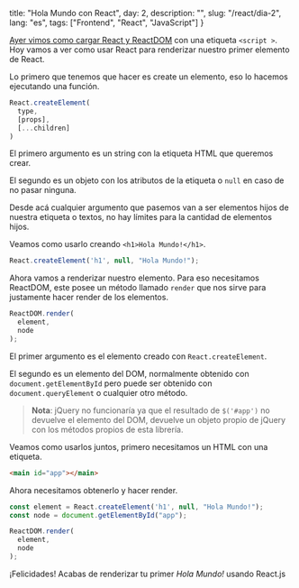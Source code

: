 
  title: "Hola Mundo con React",
  day: 2,
  description: "",
  slug: "/react/dia-2",
  lang: "es",
  tags: ["Frontend", "React", "JavaScript"]
}


[Ayer vimos como cargar React y ReactDOM](/react/dia-1) con una etiqueta `<script >`. Hoy vamos a ver como usar React para renderizar nuestro primer elemento de React.

Lo primero que tenemos que hacer es create un elemento, eso lo hacemos ejecutando una función.

```js
React.createElement(
  type,
  [props],
  [...children]
)
```

El primero argumento es un string con la etiqueta HTML que queremos crear.

El segundo es un objeto con los atributos de la etiqueta o `null` en caso de no pasar ninguna.

Desde acá cualquier argumento que pasemos van a ser elementos hijos de nuestra etiqueta o textos, no hay límites para la cantidad de elementos hijos.

Veamos como usarlo creando `<h1>Hola Mundo!</h1>`.

```js
React.createElement('h1', null, "Hola Mundo!");
```

Ahora vamos a renderizar nuestro elemento. Para eso necesitamos ReactDOM, este posee un método llamado `render` que nos sirve para justamente hacer render de los elementos.

```js
ReactDOM.render(
  element,
  node
);
```

El primer argumento es el elemento creado con `React.createElement`.

El segundo es un elemento del DOM, normalmente obtenido con `document.getElementById` pero puede ser obtenido con `document.queryElement` o cualquier otro método.

> **Nota**: jQuery no funcionaría ya que el resultado de `$('#app')` no devuelve el elemento del DOM, devuelve un objeto propio de jQuery con los métodos propios de esta librería.

Veamos como usarlos juntos, primero necesitamos un HTML con una etiqueta.

```html
<main id="app"></main>
```

Ahora necesitamos obtenerlo y hacer render.

```js
const element = React.createElement('h1', null, "Hola Mundo!");
const node = document.getElementById("app");

ReactDOM.render(
  element,
  node
);
```

¡Felicidades! Acabas de renderizar tu primer _Hola Mundo!_ usando React.js
